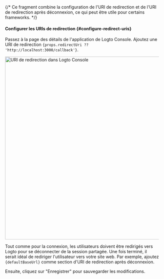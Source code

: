 {/* Ce fragment combine la configuration de l'URI de redirection et de l'URI de redirection après déconnexion, ce qui peut être utile pour certains frameworks. */}


#### Configurer les URIs de redirection \{#configure-redirect-uris}

Passez à la page des détails de l'application de Logto Console. Ajoutez une URI de redirection <code>{props.redirectUri ?? 'http://localhost:3000/callback'}</code>.

<img
  alt="URI de redirection dans Logto Console"
  src="/img/assets/web-redirect-uri.png"
  width="600px"
/>

Tout comme pour la connexion, les utilisateurs doivent être redirigés vers Logto pour se déconnecter de la session partagée. Une fois terminé, il serait idéal de rediriger l'utilisateur vers votre site web. Par exemple, ajoutez <code>{defaultBaseUrl}</code> comme section d'URI de redirection après déconnexion.

Ensuite, cliquez sur "Enregistrer" pour sauvegarder les modifications.
